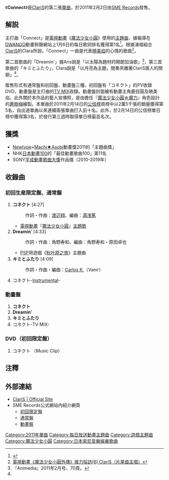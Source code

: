 {{Infobox Single 
| Name           = コネクト
| Artist         = [[ClariS|ClariS]]
| Album          = 
| A-side         = 
| B-side         = Dreamin'<br>キミとふたり
| Released       = 2011年2月2日
| Format         = [[單曲|單曲]]
| Recorded       = 2011年<br>{{JPN}}
| Genre          = [[J-POP|J-POP]]（[[動畫歌曲|動畫歌曲]]）
| Length         = 17分48秒（ 初回生産限定盤、通常盤）<br>14分55秒（動畫盤）
| Label          = [[SME_Records|SME Records]] 
| Writer         = [[渡邊翔|渡邊翔]]（#1）<br>角野寿和（#2）<br>[[Carlos_K.|Carlos K.]] （#3）
| Producer       =  
| Certification = *金（唱片、手機全曲付費下載，[[日本唱片協會|日本唱片協會]]）
| Chart position = * 週榜第5位<small> （[[Oricon|Oricon]]） </small><ref>[http://listen.jp/store/musicnews_32043_all.htm  現役女子中学生ユニット“ClariS”2ndシングルが初登場5位！] {{Webarchive|url=https://archive.is/20120715051302/http://listen.jp/store/musicnews_32043_all.htm |date=2012-07-15 }} リッスンジャパン-2011年2月8日配信、2011年2月8日閲覧</ref>
* 2011年2月度月榜13位<small> （Oricon） </small>
* 2011年3月度月榜29位<small> （Oricon） </small>
* 8位<small>（[[MUSIC_STATION|MUSIC STATION]]）</small><ref>[http://www.ota-suke.jp/news/46571 まどか★マギカOPのClariS「コネクト」がMステで8位にランクイン] {{Wayback|url=http://www.ota-suke.jp/news/46571 |date=20110518173957 }} おた☆スケ -おたくのスケジュール帳-2011年2月4日配信、2011年2月5日閲覧</ref>
* 17位<small> （[[公告牌百强单曲榜|公告牌百强单曲榜]]） </small>
* 1位<small> （Billboard Hot Animation） </small>
| Last single    = [[irony|irony]]<br/>（2010年）
| This single    = '''Connect'''<br/>（2011年）
| Next single    = [[Nexus_(ClariS單曲)|Nexus]]<br />（2011年）
| Misc           = 
| Cover          = [[File:Connect_(ClariS)_cover.jpg|240px]]
}}
《'''Connect'''》是[[ClariS|ClariS]]的第二張[[單曲|單曲]]，於2011年2月2日由[[SME_Records|SME Records]]發售。

== 解説 ==
主打曲「Connect」是[[電視動畫|電視動畫]]《[[魔法少女小圓|魔法少女小圓]]》使用的[[主題曲|主題曲]]，據報導在[[DWANGO|DWANGO]]動畫鈴聲網站上1月6日的每日歌詞排名獲得第1名<ref name="biglobe20100910">{{Cite news|date=2011-01-12|title=TV動畫「魔法少女 小圓★魔力」OP主題曲是現役JC2人組担当！|url=http://listen.jp/store/musicnews_31790_all.htm|work=|publisher=リッスンジャパン|accessdate=2011-01-23|deadurl=yes|archiveurl=https://archive.is/20130501150830/http://listen.jp/store/musicnews_31790_all.htm|archivedate=2013-05-01}}</ref>。根據演唱組合[[ClariS|ClariS]]的Clara所說，「Connect」一曲是代表[[曉美焰|曉美焰]]的心情的歌曲<ref>[https://home.gamer.com.tw/creationDetail.php?sn=4663517 電視動畫《魔法少女小圓外傳》接力採訪(6) ClariS（片尾曲主唱）]</ref>。

第二首歌曲的「Dreamin'」據Aris說是「以太陽為題材的開朗加油歌」<ref name="ra">『Animedia』2011年2月号、70頁。</ref>，第三首歌曲的「キミとふたり」，Clara說是「以月亮為主題，間奏夾雜著ClariS兩人的閒聊」<ref name="ra" />。

販售形式有通常盤和初回盤、動畫盤三種，初回盤有「コネクト」的PV收錄DVD，動畫盤是主打曲的[[重混|TV MIX]]收錄。動畫盤封面繪有動畫主角鹿目圓及暁美焰。此外關於本作品的藝人宣傳照，是由擔任『[[魔法少女小圓☆魔力|魔法少女小圓☆魔力]]』角色設計的[[蒼樹梅|蒼樹梅]]繪製。本單曲於2011年2月14日的[[公信榜|公信榜]]周榜中以2萬5千張的銷量獲得第5名，自出道單曲以來連續兩張單曲打入前十名。此外，於2月14日的公信榜單日榜中獲得第3名，於發行第三週時取得單日榜最高名次。

== 獲獎 ==
*[[Newtype_(雜誌)|Newtype]]×[[Machi★Asobi|Machi★Asobi]]動畫獎2011的「主題曲獎」
*NHK[[日本動畫100|日本動畫100]]的「最佳動畫歌曲100」第11名
*SONY[[平成動畫歌曲大獎|平成動畫歌曲大獎]]作品獎（2010-2019年）

== 收錄曲 ==
=== 初回生産限定盤、通常盤 ===
# '''コネクト''' [4:27]
#: 作詞・作曲：[[渡辺翔|渡辺翔]]、編曲：[[湯浅篤|湯浅篤]]
#* [[電視動畫|電視動畫]]『[[魔法少女小圓|魔法少女小圓]]』[[主題歌|主題歌]]
# '''Dreamin'''' [4:33]
#: 作詞・作曲：角野寿和、編曲：角野寿和・原田卓也
#* [[PSP|PSP]]用遊戲《[[秋叶原之旅|秋叶原之旅]]》主題曲
# '''キミとふたり''' [4:09]
#: 作詞・作曲・編曲：[[Carlos_K.|Carlos K.]]（Vanir）
# コネクト-[[器樂|Instrumental]]-

=== 動畫盤 ===
# '''コネクト'''
# '''Dreamin''''
# '''キミとふたり'''
# コネクト-TV MIX-

=== DVD（初回限定盤） ===
# コネクト （Music Clip）

== 注釋 ==
{{Reflist}}

== 外部連結 ==
* [https://web.archive.org/web/20130314142352/http://x82.peps.jp/alicekurara ClariS | Official Site]
* SME Records公式網站内紹介網頁
** [http://www.sonymusic.co.jp/Music/Arch/SMER/claris/?SECL-946 初回限定盤]{{Wayback|url=http://www.sonymusic.co.jp/Music/Arch/SMER/claris/?SECL-946 |date=20190924211343 }}
** [http://www.sonymusic.co.jp/Music/Arch/SMER/claris/?SECL-948 通常盤]{{Wayback|url=http://www.sonymusic.co.jp/Music/Arch/SMER/claris/?SECL-948 |date=20190924211409 }}
** [http://www.sonymusic.co.jp/Music/Arch/SMER/claris/?SECL-949 動畫盤]{{Wayback|url=http://www.sonymusic.co.jp/Music/Arch/SMER/claris/?SECL-949 |date=20190924211339 }}

{{魔法少女小圓}}
{{ClariS}}
[[Category:2011年單曲|Category:2011年單曲]]
[[Category:每日放送動畫主題曲|Category:每日放送動畫主題曲]]
[[Category:遊戲主題曲|Category:遊戲主題曲]]
[[Category:魔法少女小圓|Category:魔法少女小圓]]
[[Category:日本索尼音樂娛樂歌曲|Category:日本索尼音樂娛樂歌曲]]